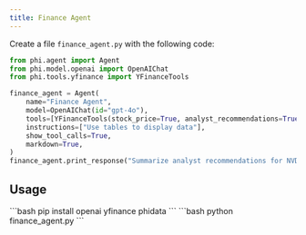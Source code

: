 ```yaml
---
title: Finance Agent
---
```


Create a file `finance_agent.py` with the following code:

```python finance_agent.py
from phi.agent import Agent
from phi.model.openai import OpenAIChat
from phi.tools.yfinance import YFinanceTools

finance_agent = Agent(
    name="Finance Agent",
    model=OpenAIChat(id="gpt-4o"),
    tools=[YFinanceTools(stock_price=True, analyst_recommendations=True, company_info=True, company_news=True)],
    instructions=["Use tables to display data"],
    show_tool_calls=True,
    markdown=True,
)
finance_agent.print_response("Summarize analyst recommendations for NVDA", stream=True)
```

## Usage

<Steps>
  <Snippet file="create-venv-step.mdx" />

  <Step title="Install libraries">
    ```bash
    pip install openai yfinance phidata
    ```
  </Step>

  <Step title="Run the agent">
    ```bash
    python finance_agent.py
    ```
  </Step>

</Steps>
